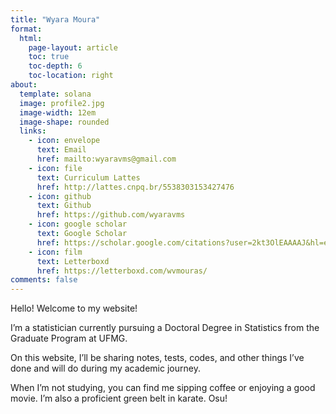---
title: "Wyara Moura"
format:
  html:
    page-layout: article
    toc: true
    toc-depth: 6
    toc-location: right
about:
  template: solana
  image: profile2.jpg
  image-width: 12em
  image-shape: rounded
  links:
    - icon: envelope
      text: Email
      href: mailto:wyaravms@gmail.com  
    - icon: file
      text: Curriculum Lattes
      href: http://lattes.cnpq.br/5538303153427476
    - icon: github
      text: Github
      href: https://github.com/wyaravms
    - icon: google scholar
      text: Google Scholar
      href: https://scholar.google.com/citations?user=2kt3OlEAAAAJ&hl=en
    - icon: film
      text: Letterboxd
      href: https://letterboxd.com/wvmouras/
comments: false
---

Hello! Welcome to my website!

I'm a statistician currently pursuing a Doctoral Degree in Statistics from the Graduate Program at UFMG. 

On this website, I'll be sharing notes, tests, codes, and other things I've done and will do during my academic journey. 

When I'm not studying, you can find me sipping coffee or enjoying a good movie. I'm also a proficient green belt in karate. Osu!
